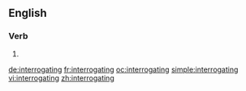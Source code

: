 ==English==

===Verb===
{{head|en}}

# {{present participle of|interrogate}}

[[de:interrogating]]
[[fr:interrogating]]
[[oc:interrogating]]
[[simple:interrogating]]
[[vi:interrogating]]
[[zh:interrogating]]